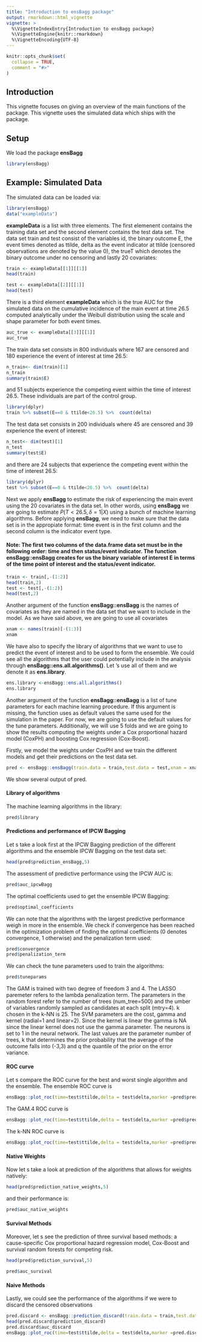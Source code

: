 ```yaml
---
title: "Introduction to ensBagg package"
output: rmarkdown::html_vignette
vignette: >
  %\VignetteIndexEntry{Introduction to ensBagg package}
  %\VignetteEngine{knitr::rmarkdown}
  %\VignetteEncoding{UTF-8}
---
```


```r
knitr::opts_chunk$set(
  collapse = TRUE,
  comment = "#>"
)
```



## Introduction

This vignette focuses on giving an overview of the main functions of the package. This vignette uses the simulated data which ships with the package.  


## Setup

We load the package __ensBagg__ 

```r
library(ensBagg)
```

## Example: Simulated Data

The simulated data can be loaded via:

```r
library(ensBagg)
data("exampleData")
```

__exampleData__ is a list with three elements. The first elemenent contains the training data set and the second element contains the test data set. The data set train and test consist of the variables id, the binary outcome E, the event times denoted as ttilde, delta as the event indicator at ttilde (censored
observations are denoted by the value 0), the trueT which denotes the binary outcome under no censoring and lastly 20 covariates:

```r
train <- exampleData[[1]][[1]]
head(train)
```

```r
test <- exampleData[[2]][[1]]
head(test)
```

There is a third element __exampleData__ which is the true AUC for the simulated data  on the cumulative incidence of the
main event at time 26.5 computed analytically under the Weibull distribution using the scale and shape parameter for both event times.

```r
auc_true <- exampleData[[3]][[1]]
auc_true
```

The train data set consists in 800 individuals where 167 are censored and 180 experience the event of interest at time 26.5:
```r
n_train<- dim(train)[1]
n_train
summary(train$E)
```
and 51 subjects experience the competing event within the time of interest 26.5. These individuals are part of the control group.
````r
library(dplyr)
train %>% subset(E==0 & ttilde<26.5) %>%  count(delta)
````


The test data set consists in 200 individuals where 45 are censored and 39 experience the event of interest: 
```r
n_test<- dim(test)[1]
n_test
summary(test$E)
```

and there are 24 subjects that experience the competing event  within the time of interest 26.5:
````r
library(dplyr)
test %>% subset(E==0 & ttilde<26.5) %>%  count(delta)
````

Next we apply __ensBagg__ to estimate the risk of experiencing the main event using the 20 covariates in the data set. In other words, using __ensBagg__ we are going to estimate $P(T<26.5,\delta=1|X)$ using a bunch of machine learning algorithms.
Before applying __ensBagg__, we need to make sure that the data set is in the appropiate format: time event is in the first column and the second column is the indicator event type. 

#### Note: The first two columns of the data.frame data set must be in the following order: time and then status/event indicator. The function __ensBagg::ensBagg__ creates for us the binary variable of interest E in terms of the time point of interest and the status/event indicator.

````r
train <- train[,-(1:2)]
head(train,2)
test <- test[,-(1:2)]
head(test,2)
````
Another argument of the function __ensBagg::ensBagg__ is the names of covariates as they are named in the data set that we want to include in the model. As we have said above, we are going to use all covariates 

````r
xnam <- names(train)[-(1:3)]
xnam
````

We have also to specify the library of algorithms that we want to use to predict the event of interest and to be used to form the ensemble. We could see all the algorithms that the user could potentially include in the analysis through __ensBagg::ens.all.algorithms()__. Let 's use all of them and we denote it as __ens.library__.

````r
ens.library <-ensBagg::ens.all.algorithms()
ens.library
````

Another argument of the function __ensBagg::ensBagg__ is a list of tune parameters for each machine learning procedure. If this argument is missing, the function uses as default values the same used for the simulation in the paper. For now, we are going to use the default values for the tune parameters.
Additionally, we will use 5 folds and we are going to show the results computing the weights under a Cox proportional hazard model (CoxPH) and boosting
Cox regression (Cox-Boost).

Firstly, we model the weights under CoxPH and we train the different models and get their predictions on the test data set.

````r
pred <- ensBagg::ensBagg(train.data = train,test.data = test,xnam = xnam,tao = 26.5,weighting = "CoxPH",folds = 5,ens.library = ens.library )
````

We show several output of pred.

#### Library of algorithms


The machine learning algorithms in the library:
````r
pred$library
````


#### Predictions and performance of IPCW Bagging


Let s take a look first at the IPCW Bagging prediction of the different algorithms and the ensemble IPCW Bagging on the test data set:
````r
head(pred$prediction_ensBagg,5)
````

The assessment of predictive performance using the IPCW AUC is:

````r
pred$auc_ipcwBagg
````

The optimal coefficients used to get the ensemble IPCW Bagging:

````r
pred$optimal_coefficients
````
We can note that the algorithms with the largest predictive performance weigh in more in the ensemble. We check if convergence has been reached in the optimization problem of finding the optimal coefficients (0 denotes convergence, 1 otherwise) and the penalization term used:
````r
pred$convergence
pred$penalization_term
````


We can check the tune parameters used to train the algorithms:

````r
pred$tuneparams
````

The GAM is trained with two degree of freedom 3 and 4. The LASSO paremeter refers to the lambda penalization term. The parameters in the random forest refer to the number of trees (num_tree=500) and the umber of variables randomly sampled as candidates at each split (mtry=4). k chosen in the k-NN is 25. The SVM parameters are the cost, gamma and kernel (radial=1 and linear=2). Since the kernel is linear the gamma is NA since the linear kernel does not use the gamma parameter. The neurons is set to 1 in the neural network. The last values are the parameter number of trees, k that determines the prior probability that the average of the outcome falls into (-3,3) and q the quantile of the prior on the error variance.  

#### ROC curve 

Let s compare the ROC curve for the best and worst single algorithm and the ensemble.
The ensemble ROC curve is


````r
ensBagg::plot_roc(time=test$ttilde,delta = test$delta,marker =pred$prediction_ensBagg[,"Ensemble"],wts=pred$wts_test,tao=26.5,method = "ipcw")
````


The GAM.4 ROC curve is


````r
ensBagg::plot_roc(time=test$ttilde,delta = test$delta,marker =pred$prediction_ensBagg[,"ens.gam.4"],wts=pred$wts_test,tao=26.5,method = "ipcw")
````


The k-NN  ROC curve is


````r
ensBagg::plot_roc(time=test$ttilde,delta = test$delta,marker =pred$prediction_ensBagg[,"ens.knn"],wts=pred$wts_test,tao=26.5,method = "ipcw")
````


#### Native Weights 


Now let s take a look at prediction of the algorithms that allows for weights natively:

````r
head(pred$prediction_native_weights,5)
````

and their performance is:

````r
pred$auc_native_weights
````


#### Survival Methods


Moreover, let s see the prediction of three survival based methods: a cause-specific Cox proportional hazard regression
model, Cox-Boost and survival random forests for competing risk.

````r
head(pred$prediction_survival,5)

````
````r
pred$auc_survival
````


#### Naive Methods


Lastly, we could see the performance of the algorithms if we were to discard the censored observations

````r

pred.discard <- ensBagg::prediction_discard(train.data = train,test.data = test,xnam = xnam,tao = 26.5,ens.library=ens.library)
head(pred.discard$prediction_discard)
pred.discard$auc_discard
ensBagg::plot_roc(time=test$ttilde,delta = test$delta,marker =pred.discard$prediction_discard[,"ens.gam.4"],tao=26.5,method = "discard")

````


